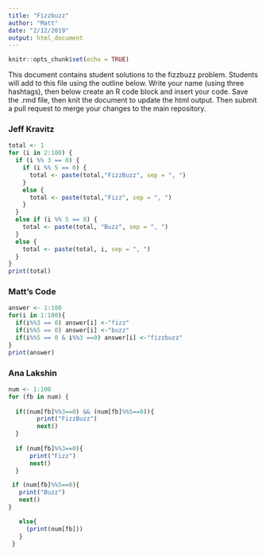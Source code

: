 ```yaml
---
title: "Fizzbuzz"
author: "Matt"
date: "2/12/2019"
output: html_document
---
```


```r
knitr::opts_chunk$set(echo = TRUE)
```

This document contains student solutions to the fizzbuzz problem. Students will add to this file using the outline below. Write your name (using three hashtags), then below create an R code block and insert your code. Save the .rmd file, then knit the document to update the html output. Then submit a pull request to merge your changes to the main repository.

### Jeff Kravitz

```r
total <- 1
for (i in 2:100) {
  if (i %% 3 == 0) {
    if (i %% 5 == 0) {
      total <- paste(total,"FizzBuzz", sep = ", ")
    }
    else {
      total <- paste(total,"Fizz", sep = ", ")
    }
  }
  else if (i %% 5 == 0) {
    total <- paste(total, "Buzz", sep = ", ")
  }
  else {
    total <- paste(total, i, sep = ", ")
  }
}
print(total)
```

### Matt's Code

```r
answer <- 1:100
for(i in 1:100){
  if(i%%3 == 0) answer[i] <-"fizz"
  if(i%%5 == 0) answer[i] <-"buzz"
  if(i%%5 == 0 & i%%3 ==0) answer[i] <-"fizzbuzz"
}
print(answer)
```


### Ana Lakshin
```r
num <- 1:100
for (fb in num) {
  
  if((num[fb]%%3==0) && (num[fb]%%5==0)){
        print("FizzBuzz")
        next()
  }
 
  if (num[fb]%%3==0){
      print("Fizz") 
      next()
  }

 if (num[fb]%%5==0){
   print("Buzz") 
   next()
}

   else{
     (print(num[fb]))
   }        
 }

```

